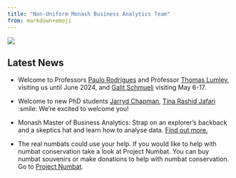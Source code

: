 ```yaml
---
title: "Non-Uniform Monash Business Analytics Team"
from: markdown+emoji
---
```


![](/img/numbats_webimage.jpeg)

<h2>Latest News</h2>

* Welcome to Professors [Paulo Rodrigues](/people/visitors/paulo.qmd) and Professor [Thomas Lumley](/people/visitors/thomas.qmd), visiting us until June 2024, and [Galit Schmueli](/people/visitors/galit.qmd) visiting May 6-17.
* Welcome to new PhD students [Jarryd Chapman](/people/current/chapman-jarryd/), [Tina Rashid Jafari ](/people/current/jafari-tina/) :smile: We're excited to welcome you!

* Monash Master of Business Analytics: Strap on an explorer's backback and a skeptics hat and learn how to analyse data. [Find out more.](https://www.monash.edu/business/master-of-business-analytics#events)

* The real numbats could use your help. If you would like to help with numbat conservation take a look at Project Numbat. You can buy numbat souvenirs or make donations to help with numbat conservation. Go to [Project Numbat](http://www.numbat.org.au).
